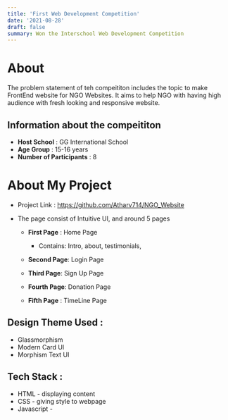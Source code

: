 ```yaml
---
title: 'First Web Development Competition'
date: '2021-08-28'
draft: false
summary: Won the Interschool Web Development Competition
---
```


# About

The problem statement of teh compeititon includes the topic to make FrontEnd website for NGO Websites. It aims to help NGO with having high audience with fresh looking and responsive website. 

## Information about the compeititon

* **Host School** : GG International School
* **Age Group** : 15-16 years
* **Number of Participants** : 8

# About My Project

* Project Link : https://github.com/Atharv714/NGO_Website
- The page consist of Intuitive UI, and around 5 pages
    - **First Page** : Home Page
        - Contains: Intro, about, testimonials, 
    
    - **Second Page**: Login Page
    - **Third Page**: Sign Up Page
    - **Fourth Page**: Donation Page
    - **Fifth Page** : TimeLine Page

## Design Theme Used : 
- Glassmorphism
- Modern Card UI
- Morphism Text UI

## Tech Stack :

- HTML - displaying content
- CSS - giving style to webpage
- Javascript - 